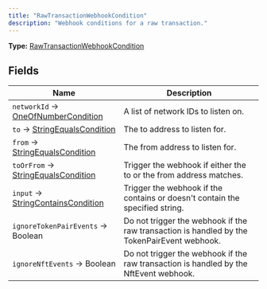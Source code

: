 ```yaml
---
title: "RawTransactionWebhookCondition"
description: "Webhook conditions for a raw transaction."
---
```


**Type:** [RawTransactionWebhookCondition](/api-reference/types/rawtransactionwebhookcondition)

## Fields

| Name | Description |
|------|-------------|
| `networkId` → [OneOfNumberCondition](/api-reference/types/oneofnumbercondition) | A list of network IDs to listen on. |
| `to` → [StringEqualsCondition](/api-reference/types/stringequalscondition) | The to address to listen for. |
| `from` → [StringEqualsCondition](/api-reference/types/stringequalscondition) | The from address to listen for. |
| `toOrFrom` → [StringEqualsCondition](/api-reference/types/stringequalscondition) | Trigger the webhook if either the to or the from address matches. |
| `input` → [StringContainsCondition](/api-reference/types/stringcontainscondition) | Trigger the webhook if the  contains or doesn't contain the specified string. |
| `ignoreTokenPairEvents` → Boolean | Do not trigger the webhook if the raw transaction is handled by the TokenPairEvent webhook. |
| `ignoreNftEvents` → Boolean | Do not trigger the webhook if the raw transaction is handled by the NftEvent webhook. |


